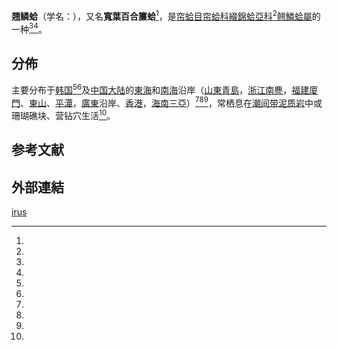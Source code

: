 {{Speciesbox
| taxon = Irus irus
| authority = (Linnaeus, 1758)
| synonyms_ref = <ref name="WoRMS_141917" />
| synonyms = 
* ''[[Cuneus|Cuneus]] foliatus'' da Costa, 1778
* ''[[Donax|Donax]] irus'' Linnaeus, 1758 (original combination)
* ''Irus macrophylla'' (Deshayes, 1853)
* [[寬葉百合簾蛤|寬葉百合簾蛤]] ''Irus macrophyllus'' (Deshayes, 1853)
* ''[[Notirus|Notirus]] irus'' (Linnaeus, 1758)
* ''Notirus macrophyllus'' (Deshayes, 1853)
* ''[[Pectunculus|Pectunculus]] truncatus'' da Costa, 1778 (dubious synonym)
* ''[[Tellina|Tellina]] cornubiensis'' Pennant, 1777
* ''[[Venerupis|Venerupis]] attenuata'' G. B. Sowerby II, 1854
* ''Venerupis chinensis'' Deshayes, 1854
* ''Venerupis derelicta'' Deshayes, 1854
* ''Venerupis digona'' Deshayes, 1854
* ''Venerupis irus'' (Linnaeus, 1758)
* ''Venerupis irus'' var. barrensis de Gregorio, 1889 (synonym)
* ''Venerupis irus'' var. bicolor Bucquoy, Dautzenberg & Dollfus, 1893 (synonym)
* ''Venerupis irus'' var. crebrilamellata Bucquoy, Dautzenberg & Dollfus, 1893 (synonym)
* ''Venerupis irus'' var. flava Bucquoy, Dautzenberg & Dollfus, 1893 (synonym)
* ''Venerupis irus'' var. geographica Monterosato, 1917 (synonym)
* ''Venerupis irus'' var. rosea Bucquoy, Dautzenberg & Dollfus, 1893 (synonym)
* ''Venerupis irus'' var. tricolor Bucquoy, Dautzenberg & Dollfus, 1893 (synonym)
* ''Venerupis irusianus'' Locard, 1892
* ''Venerupis macrophylla'' Deshayes, 1853
* ''Venerupis multicostata'' Turton, 1932
* ''Venerupis pulcherrima'' Deshayes, 1854
}}

'''翘鳞蛤'''（学名：{{lang|la|''Irus irus''}}），又名'''寬葉百合簾蛤'''<ref name="WoRMS_141917" />，是[[帘蛤目|帘蛤目]][[帘蛤科|帘蛤科]][[綴錦蛤亞科|綴錦蛤亞科]]<ref name="shelldoc_莊啟謙2001" />[[翹鱗蛤屬|翹鱗蛤屬]]的一种<ref name="WoRMS_141917" /><ref name="shell_3885" />。

==分佈==
主要分布于[[韩国|韩国]]<ref name="shell_3885" /><ref name="shelldoc_720090224017" />及[[中国大陆|中国大陆]]的[[東中國海|東海]]和[[南中國海|南海]]沿岸（[[山東|山東]][[青島|青島]]，[[浙江|浙江]][[南麂|南麂]]，[[福建|福建]][[廈門|廈門]]、[[东山县|東山]]、[[平潭|平潭]]，[[廣東|廣東]]沿岸、[[香港|香港]]，[[海南|海南]][[三亞|三亞]]）<ref name="shell_3885" /><ref name="shelldoc_420090220027_02" /><ref name="shelldoc_莊啟謙2001" />，常栖息在[[潮间带|潮间带]][[泥质岩|泥质岩]]中或珊瑚礁块、营钻穴生活<ref name="shell_3885" />。

==参考文献==
{{reflist|refs=
<ref name="shell_3885">{{cite web
 |url=http://shell.sinica.edu.tw/chinese/shellbase_detail.php?science_no=3885
 |title=国际贝库：翘鳞蛤   |publisher=台湾贝类资料库
 |access-date=2009-08-11|language=zh-hant}}</ref>
<ref name="shelldoc_420090220027_02">{{shelldoc_420090220027_02}}</ref>
<ref name="shelldoc_720090224017">{{shelldoc_720090224017}}</ref>
<ref name="shelldoc_莊啟謙2001">{{中国动物志/W24
 |chapter=翘鳞蛤 Irus irus Linnaeus
 |chapter-url=https://species.sciencereading.cn/biology/v/speciesDetails/122/DW/9264946.html
 |page=214 |access-date=2021-01-08 }}</ref>
<ref name="WoRMS_141917">{{cite WoRMS
 |id=141917 |authorlink=WoRMS
 |last=Huber|first=M.
 |title=''Irus Irus'' (Linnaeus, 1758)
 |year=2012
 |access-date=2013-03-09 }}</ref>
}}

==外部連結==
{{Taxonbar}}
[[Category:翹鱗蛤屬|irus]]